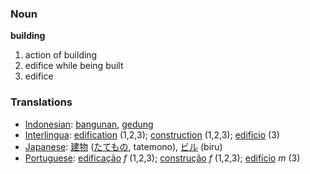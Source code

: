 === Noun ===
'''building'''
#action of building
#edifice while being built
#edifice
=== Translations ===
*[[Indonesian]]: [[bangun|bangunan]], [[gedung]]
*[[Interlingua]]: [[edification]] (1,2,3); [[construction]] (1,2,3); [[edificio]] (3)
*[[Japanese]]: [[建物]] ([[たてもの]], tatemono), [[ビル]] (biru)
*[[Portuguese]]: [[edificação]] ''f'' (1,2,3); [[construção]] ''f'' (1,2,3); [[edifício]] ''m'' (3)